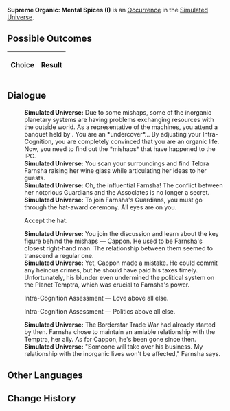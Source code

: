 {{Simulated Universe Event Infobox
|title         = Supreme Organic: Mental Spices (I)
|image         = Trailblaze Secret 8.png
|type          =
|domains_su    = 
|domains_ext   = 
|domains_swarm = 
|domains_gng   = 
|requirements  =
|prev          = {{tx}}
|next          = {{tx}}
|indexRewards  =
|characters    = 
}}
'''Supreme Organic: Mental Spices (I)''' is an [[Simulated Universe/Occurrence|Occurrence]] in the [[Simulated Universe]].

==Possible Outcomes==
{| class="article-table"
!Choice
!Result

|}

<!--
==Gameplay Notes==

-->
==Dialogue==
{{Dialogue Start}}
:'''Simulated Universe:''' Due to some mishaps, some of the inorganic planetary systems are having problems exchanging resources with the outside world. As a representative of the machines, you attend a banquet held by {{Color|Keyword|Telora Farnsha}}. You are an *undercover*... By adjusting your Intra-Cognition, you are completely convinced that you are an organic life. Now, you need to find out the *mishaps* that have happened to the IPC.
:'''Simulated Universe:''' You scan your surroundings and find Telora Farnsha raising her wine glass while articulating her ideas to her guests.
:'''Simulated Universe:''' Oh, the influential Farnsha! The conflict between her notorious Guardians and the Associates is no longer a secret.
:'''Simulated Universe:''' To join Farnsha's Guardians, you must go through the hat-award ceremony. All eyes are on you.
:{{DIcon|Arrow}} Accept the hat.
:'''Simulated Universe:''' You join the discussion and learn about the key figure behind the mishaps &mdash; Cappon. He used to be Farnsha's closest right-hand man. The relationship between them seemed to transcend a regular one.
:'''Simulated Universe:''' Yet, Cappon made a mistake. He could commit any heinous crimes, but he should have paid his taxes timely. Unfortunately, his blunder even undermined the political system on the Planet Temptra, which was crucial to Farnsha's power.
:{{DIcon|Arrow}} Intra-Cognition Assessment &mdash; Love above all else.
:{{DIcon|Arrow}} Intra-Cognition Assessment &mdash; Politics above all else.
:'''Simulated Universe:''' The Borderstar Trade War had already started by then. Farnsha chose to maintain an amiable relationship with the Temptra, her ally. As for Cappon, he's been gone since then.
:'''Simulated Universe:''' "Someone will take over his business. My relationship with the inorganic lives won't be affected," Farnsha says.
{{Dialogue End}}

==Other Languages==
{{Other Languages
|en   = Supreme Organic: Mental Spices (I)
|zhs  = 极致有机：「精神香料」•其一
|zht  = 極致有機：「精神香料」•其一
|ja   = {{Rubi|有機|ゆうき}}の{{Rubi|極致|きょくち}}：「{{Rubi|精神|せいしん}}のスパイス」・その1
|ko   = 궁극의 유기: 「정신적 향신료」•1
|es   = Orgánico supremo: especias mentales I
|fr   = Suprématie organique&nbsp;: Épices mentales (I)
|ru   = Высший органик: Духовные специи I
|th   = อินทรีย์ขั้นสุด: "ส่วนผสมแห่งจิตใจ" (1)
|vi   = Hữu Cơ Tối Cao: Hương Liệu Tinh Thần 1
|de   = Organische Höchststufe: Geistiges Gewürz (I)
|id   = Organik Maksimal: "Bumbu Mental" (1)
|pt   = Orgânico Supremo: Temperos Metálicos (I)
}}

==Change History==
{{Change History|1.6}}

